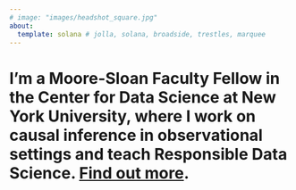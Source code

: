 ```yaml
---
# image: "images/headshot_square.jpg"
about:
  template: solana # jolla, solana, broadside, trestles, marquee
---
```


# I'm a Moore-Sloan Faculty Fellow in the Center for Data Science at New York University, where I work on causal inference in observational settings and teach Responsible Data Science. [Find out more](about.qmd).